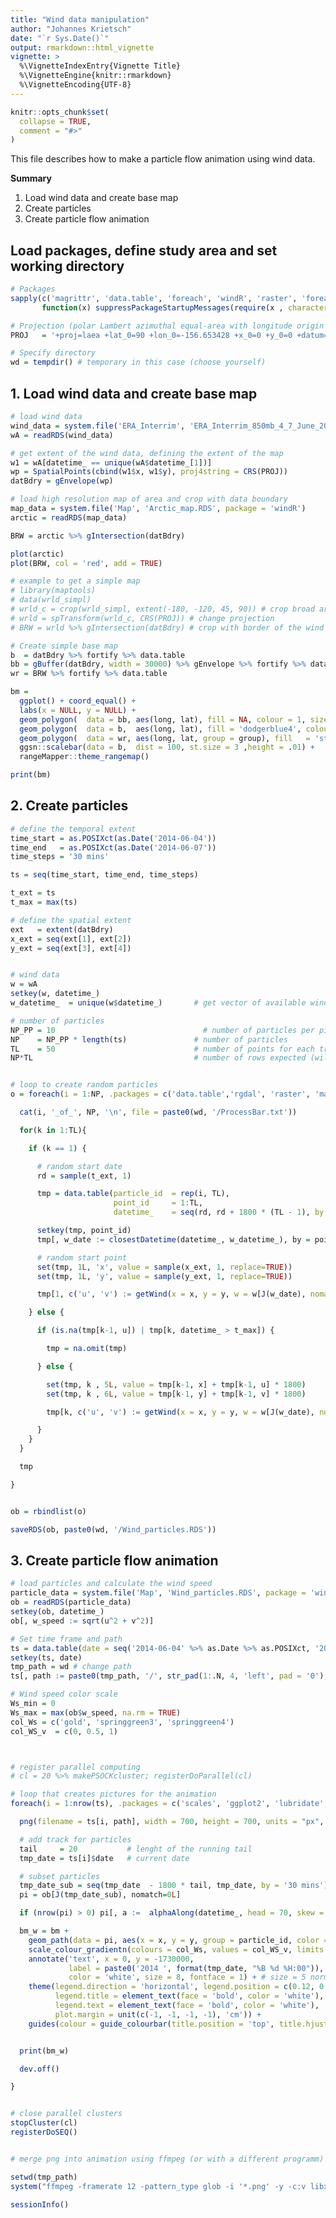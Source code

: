 ```yaml
---
title: "Wind data manipulation"
author: "Johannes Krietsch"
date: "`r Sys.Date()`"
output: rmarkdown::html_vignette
vignette: >
  %\VignetteIndexEntry{Vignette Title}
  %\VignetteEngine{knitr::rmarkdown}
  %\VignetteEncoding{UTF-8}
---
```


```r
knitr::opts_chunk$set(
  collapse = TRUE,
  comment = "#>"
)
```

This file describes how to make a particle flow animation using wind data.

**Summary**

1. Load wind data and create base map
2. Create particles
3. Create particle flow animation


## Load packages, define study area and set working directory

```r
# Packages
sapply(c('magrittr', 'data.table', 'foreach', 'windR', 'raster', 'foreach', 'doParallel', 'ggplot2', 'stringr'),
       function(x) suppressPackageStartupMessages(require(x , character.only = TRUE, quietly = TRUE) ) )

# Projection (polar Lambert azimuthal equal-area with longitude origin 156.65° W)
PROJ   = '+proj=laea +lat_0=90 +lon_0=-156.653428 +x_0=0 +y_0=0 +datum=WGS84 +units=m +no_defs +ellps=WGS84 +towgs84=0,0,0 '

# Specify directory
wd = tempdir() # temporary in this case (choose yourself)

```

## 1. Load wind data and create base map

```r

# load wind data
wind_data = system.file('ERA_Interrim', 'ERA_Interrim_850mb_4_7_June_2014_10km.RDS', package = 'windR')
wA = readRDS(wind_data)

# get extent of the wind data, defining the extent of the map
w1 = wA[datetime_ == unique(wA$datetime_[1])]
wp = SpatialPoints(cbind(w1$x, w1$y), proj4string = CRS(PROJ))
datBdry = gEnvelope(wp)

# load high resolution map of area and crop with data boundary
map_data = system.file('Map', 'Arctic_map.RDS', package = 'windR')
arctic = readRDS(map_data)

BRW = arctic %>% gIntersection(datBdry)

plot(arctic)
plot(BRW, col = 'red', add = TRUE)

# example to get a simple map
# library(maptools)
# data(wrld_simpl)
# wrld_c = crop(wrld_simpl, extent(-180, -120, 45, 90)) # crop broad area
# wrld = spTransform(wrld_c, CRS(PROJ)) # change projection
# BRW = wrld %>% gIntersection(datBdry) # crop with border of the wind data

# Create simple base map
b  = datBdry %>% fortify %>% data.table
bb = gBuffer(datBdry, width = 30000) %>% gEnvelope %>% fortify %>% data.table
wr = BRW %>% fortify %>% data.table

bm =
  ggplot() + coord_equal() +
  labs(x = NULL, y = NULL) +
  geom_polygon(  data = bb, aes(long, lat), fill = NA, colour = 1, size = .1) +
  geom_polygon(  data = b,  aes(long, lat), fill = 'dodgerblue4', colour = 1, size = .1) +
  geom_polygon(  data = wr, aes(long, lat, group = group), fill   = 'steelblue4' , colour = 'white', size = .2) +
  ggsn::scalebar(data = b,  dist = 100, st.size = 3 ,height = .01) +
  rangeMapper::theme_rangemap()

print(bm)


```


## 2. Create particles

```r

# define the temporal extent
time_start = as.POSIXct(as.Date('2014-06-04'))
time_end   = as.POSIXct(as.Date('2014-06-07'))
time_steps = '30 mins'

ts = seq(time_start, time_end, time_steps)

t_ext = ts
t_max = max(ts)

# define the spatial extent
ext   = extent(datBdry)
x_ext = seq(ext[1], ext[2])
y_ext = seq(ext[3], ext[4])


# wind data
w = wA
setkey(w, datetime_)
w_datetime_  = unique(w$datetime_)       # get vector of available wind data

# number of particles
NP_PP = 10       	                       # number of particles per picture created
NP    = NP_PP * length(ts)               # number of particles
TL    = 50                               # number of points for each track
NP*TL                                    # number of rows expected (will be smaller because some particles leave the map)


# loop to create random particles
o = foreach(i = 1:NP, .packages = c('data.table','rgdal', 'raster', 'magrittr', 'sp', 'rgeos', 'raster', 'windR') ) %do% {

  cat(i, '_of_', NP, '\n', file = paste0(wd, '/ProcessBar.txt'))

  for(k in 1:TL){

    if (k == 1) {

      # random start date
      rd = sample(t_ext, 1)

      tmp = data.table(particle_id  = rep(i, TL),
                       point_id     = 1:TL,
                       datetime_    = seq(rd, rd + 1800 * (TL - 1), by = time_steps))

      setkey(tmp, point_id)
      tmp[, w_date := closestDatetime(datetime_, w_datetime_), by = point_id]

      # random start point
      set(tmp, 1L, 'x', value = sample(x_ext, 1, replace=TRUE))
      set(tmp, 1L, 'y', value = sample(y_ext, 1, replace=TRUE))

      tmp[1, c('u', 'v') := getWind(x = x, y = y, w = w[J(w_date), nomatch=0L], PROJ)]

    } else {

      if (is.na(tmp[k-1, u]) | tmp[k, datetime_ > t_max]) {

        tmp = na.omit(tmp)

      } else {

        set(tmp, k , 5L, value = tmp[k-1, x] + tmp[k-1, u] * 1800)
        set(tmp, k , 6L, value = tmp[k-1, y] + tmp[k-1, v] * 1800)

        tmp[k, c('u', 'v') := getWind(x = x, y = y, w = w[J(w_date), nomatch=0L], PROJ)]

      }
    }
  }

  tmp

}


ob = rbindlist(o)

saveRDS(ob, paste0(wd, '/Wind_particles.RDS'))

```

## 3. Create particle flow animation

```r

# load particles and calculate the wind speed
particle_data = system.file('Map', 'Wind_particles.RDS', package = 'windR')
ob = readRDS(particle_data)
setkey(ob, datetime_)
ob[, w_speed := sqrt(u^2 + v^2)]

# Set time frame and path
ts = data.table(date = seq('2014-06-04' %>% as.Date %>% as.POSIXct, '2014-06-07' %>% as.Date %>% as.POSIXct, by = '30 mins') )
setkey(ts, date)
tmp_path = wd # change path
ts[, path := paste0(tmp_path, '/', str_pad(1:.N, 4, 'left', pad = '0'), '.png')   ]

# Wind speed color scale
Ws_min = 0
Ws_max = max(ob$w_speed, na.rm = TRUE)
col_Ws = c('gold', 'springgreen3', 'springgreen4')
col_WS_v  = c(0, 0.5, 1)



# register parallel computing
# cl = 20 %>% makePSOCKcluster; registerDoParallel(cl)

# loop that creates pictures for the animation
foreach(i = 1:nrow(ts), .packages = c('scales', 'ggplot2', 'lubridate', 'stringr', 'data.table', 'windR') ) %dopar% {

  png(filename = ts[i, path], width = 700, height = 700, units = "px", pointsize = 9, bg = "white")

  # add track for particles
  tail     = 20           # lenght of the running tail
  tmp_date = ts[i]$date   # current date

  # subset particles
  tmp_date_sub = seq(tmp_date  - 1800 * tail, tmp_date, by = '30 mins')
  pi = ob[J(tmp_date_sub), nomatch=0L]

  if (nrow(pi) > 0) pi[, a :=  alphaAlong(datetime_, head = 70, skew = -2), by = particle_id] # alpha

  bm_w = bm +
    geom_path(data = pi, aes(x = x, y = y, group = particle_id, color = w_speed), alpha = pi$a) +
    scale_colour_gradientn(colours = col_Ws, values = col_WS_v, limits = c(Ws_min, Ws_max), name = 'Wind speed (m/s)') +
    annotate('text', x = 0, y = -1730000,
             label = paste0('2014 ', format(tmp_date, "%B %d %H:00")),
             color = 'white', size = 8, fontface = 1) + # size = 5 normal resolution, 8 for high
    theme(legend.direction = 'horizontal', legend.position = c(0.12, 0.13),
          legend.title = element_text(face = 'bold', color = 'white'),
          legend.text = element_text(face = 'bold', color = 'white'),
          plot.margin = unit(c(-1, -1, -1, -1), 'cm')) +
    guides(colour = guide_colourbar(title.position = 'top', title.hjust = 0.5, barwidth = 8))


  print(bm_w)

  dev.off()

}


# close parallel clusters
stopCluster(cl)
registerDoSEQ()


# merge png into animation using ffmpeg (or with a different programm)

setwd(tmp_path)
system("ffmpeg -framerate 12 -pattern_type glob -i '*.png' -y -c:v libx264 -profile:v high -crf 1 -pix_fmt yuv420p WindParticleFlow_Barrow.mov")


```



```r
sessionInfo()
```
